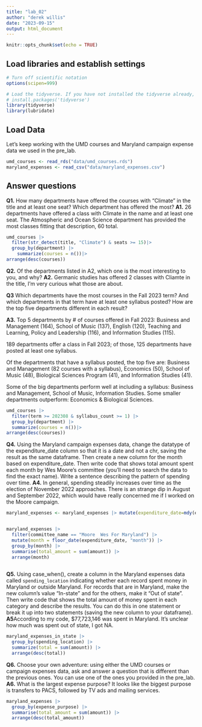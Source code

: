 ```yaml
---
title: "lab_02"
author: "derek willis"
date: "2023-09-15"
output: html_document
---
```


```r
knitr::opts_chunk$set(echo = TRUE)
```

## Load libraries and establish settings

```r
# Turn off scientific notation
options(scipen=999)

# Load the tidyverse. If you have not installed the tidyverse already, remove the # from the next line and run it first.  
# install.packages('tidyverse')
library(tidyverse)
library(lubridate)
```

## Load Data

Let's keep working with the UMD courses and Maryland campaign expense data we used in the pre_lab.

```r
umd_courses <- read_rds("data/umd_courses.rds")
maryland_expenses <- read_csv("data/maryland_expenses.csv")
```

## Answer questions

**Q1.** How many departments have offered the courses with "Climate" in the title and at least one seat? Which department has offered the most?
**A1.** 26 departments have offered a class with Climate in the name and at least one seat. The Atmospheric and Ocean Science department has provided the most classes fitting that description, 60 total. 


```r

umd_courses |>
  filter(str_detect(title, "Climate") & seats >= 15)|>
  group_by(department) |>
    summarize(courses = n())|> 
arrange(desc(courses))

```

**Q2.** Of the departments listed in A2, which one is the most interesting to you, and why?
**A2.** Germanic studies has offered 2 classes with Cliamte in the title, I'm very curious what those are about. 


**Q3** Which departments have the most courses in the Fall 2023 term? And which departments in that term have at least one syllabus posted? How are the top five departments different in each result?

**A3.** Top 5 departments by # of courses offered in Fall 2023: Business and Management (164), School of Music (137), English (120), Teaching and Learning, Policy and Leadership (116), and Information Studies (115). 

189 departments offer a class in Fall 2023; of those, 125 departments have posted at least one syllabus. 

Of the departments that have a syllabus posted, the top five are: Business and Management (82 courses with a syllabus), Economics (50), School of Music (48), Biological Sciences Program (41), and Information Studies (41). 

Some of the big departments perform well at including a syllabus: Business and Management, School of Music, Information Studies. Some smaller departments outperform: Economics & Biological Sciences. 

```r

umd_courses |> 
  filter(term >= 202308 & syllabus_count >= 1) |> 
  group_by(department) |>
  summarize(courses = n())|> 
arrange(desc(courses))

```

**Q4.** Using the Maryland campaign expenses data, change the datatype of the expenditure_date column so that it is a date and not a chr, saving the result as the same dataframe. Then create a new column for the month based on expenditure_date. Then write code that shows total amount spent each month by Wes Moore's committee (you'll need to search the data to find the exact name). Write a sentence describing the pattern of spending over time.
**A4.** In general, spending steadily increases over time as the election of November 2022 approaches. There is an strange dip in August and September 2022, which would have really concerned me if I worked on the Moore campaign.  


```r
maryland_expenses <- maryland_expenses |> mutate(expenditure_date=mdy(expenditure_date))


maryland_expenses |>
  filter(committee_name == "Moore  Wes For Maryland") |>
  mutate(month = floor_date(expenditure_date, "month")) |>
  group_by(month) |>
  summarise(total_amount = sum(amount)) |>
  arrange(month)
  
```

**Q5.** Using case_when(), create a column in the Maryland expenses data called `spending_location` indicating whether each record spent money in Maryland or outside Maryland. For records that are in Maryland, make the new column's value "In-state" and for the others, make it "Out of state". Then write code that shows the total amount of money spent in each category and describe the results. You can do this in one statement or break it up into two statements (saving the new column to your dataframe).
**A5**According to my code, $77,723,146 was spent in Maryland. It's unclear how much was spent out of state, I got NA. 

```r

maryland_expenses_in_state |>
  group_by(spending_location) |>
  summarize(total = sum(amount)) |>
  arrange(desc(total))

```


**Q6.** Choose your own adventure: using either the UMD courses or campaign expenses data, ask and answer a question that is different than the previous ones. You can use one of the ones you provided in the pre_lab.
**A6.** What is the largest expense purpose? It looks like the biggest purpose is transfers to PACS, followed by TV ads and mailing services. 

```r

maryland_expenses |>
  group_by(expense_purpose) |>
  summarise(total_amount = sum(amount)) |>
  arrange(desc(total_amount)) 

```

